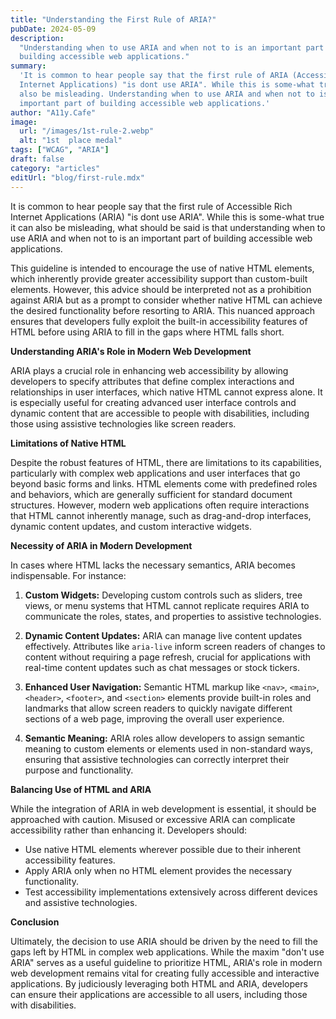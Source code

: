 ```yaml
---
title: "Understanding the First Rule of ARIA?"
pubDate: 2024-05-09
description:
  "Understanding when to use ARIA and when not to is an important part of
  building accessible web applications."
summary:
  'It is common to hear people say that the first rule of ARIA (Accessible Rich
  Internet Applications) "is dont use ARIA". While this is some-what true it can
  also be misleading. Understanding when to use ARIA and when not to is an
  important part of building accessible web applications.'
author: "A11y.Cafe"
image:
  url: "/images/1st-rule-2.webp"
  alt: "1st  place medal"
tags: ["WCAG", "ARIA"]
draft: false
category: "articles"
editUrl: "blog/first-rule.mdx"
---
```


It is common to hear people say that the first rule of Accessible Rich Internet
Applications (ARIA) "is dont use ARIA". While this is some-what true it can also
be misleading, what should be said is that understanding when to use ARIA and
when not to is an important part of building accessible web applications.

This guideline is intended to encourage the use of native HTML elements, which
inherently provide greater accessibility support than custom-built elements.
However, this advice should be interpreted not as a prohibition against ARIA but
as a prompt to consider whether native HTML can achieve the desired
functionality before resorting to ARIA. This nuanced approach ensures that
developers fully exploit the built-in accessibility features of HTML before
using ARIA to fill in the gaps where HTML falls short.

**Understanding ARIA's Role in Modern Web Development**

ARIA plays a crucial role in enhancing web accessibility by allowing developers
to specify attributes that define complex interactions and relationships in user
interfaces, which native HTML cannot express alone. It is especially useful for
creating advanced user interface controls and dynamic content that are
accessible to people with disabilities, including those using assistive
technologies like screen readers.

**Limitations of Native HTML**

Despite the robust features of HTML, there are limitations to its capabilities,
particularly with complex web applications and user interfaces that go beyond
basic forms and links. HTML elements come with predefined roles and behaviors,
which are generally sufficient for standard document structures. However, modern
web applications often require interactions that HTML cannot inherently manage,
such as drag-and-drop interfaces, dynamic content updates, and custom
interactive widgets.

**Necessity of ARIA in Modern Development**

In cases where HTML lacks the necessary semantics, ARIA becomes indispensable.
For instance:

1. **Custom Widgets:** Developing custom controls such as sliders, tree views,
   or menu systems that HTML cannot replicate requires ARIA to communicate the
   roles, states, and properties to assistive technologies.
2. **Dynamic Content Updates:** ARIA can manage live content updates
   effectively. Attributes like `aria-live` inform screen readers of changes to
   content without requiring a page refresh, crucial for applications with
   real-time content updates such as chat messages or stock tickers.

3. **Enhanced User Navigation:** Semantic HTML markup like `<nav>`, `<main>`,
   `<header>`, `<footer>`, and `<section>` elements provide built-in roles and
   landmarks that allow screen readers to quickly navigate different sections of
   a web page, improving the overall user experience.

4. **Semantic Meaning:** ARIA roles allow developers to assign semantic meaning
   to custom elements or elements used in non-standard ways, ensuring that
   assistive technologies can correctly interpret their purpose and
   functionality.

**Balancing Use of HTML and ARIA**

While the integration of ARIA in web development is essential, it should be
approached with caution. Misused or excessive ARIA can complicate accessibility
rather than enhancing it. Developers should:

- Use native HTML elements wherever possible due to their inherent accessibility
  features.
- Apply ARIA only when no HTML element provides the necessary functionality.
- Test accessibility implementations extensively across different devices and
  assistive technologies.

**Conclusion**

Ultimately, the decision to use ARIA should be driven by the need to fill the
gaps left by HTML in complex web applications. While the maxim "don't use ARIA"
serves as a useful guideline to prioritize HTML, ARIA's role in modern web
development remains vital for creating fully accessible and interactive
applications. By judiciously leveraging both HTML and ARIA, developers can
ensure their applications are accessible to all users, including those with
disabilities.
